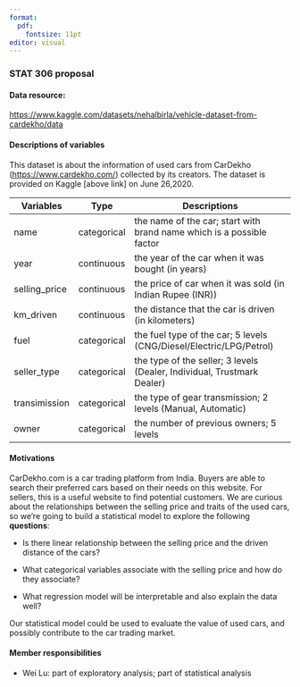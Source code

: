 ```yaml
---
format: 
  pdf:
    fontsize: 11pt
editor: visual
---
```


### STAT 306 proposal

#### Data resource:

<https://www.kaggle.com/datasets/nehalbirla/vehicle-dataset-from-cardekho/data>

#### Descriptions of variables

This dataset is about the information of used cars from CarDekho (<https://www.cardekho.com/>) collected by its creators. The dataset is provided on Kaggle \[above link\] on June 26,2020.

| Variables     | Type        | Descriptions                                                            |
|---------------|-------------|-------------------------------------------------------------------------|
| name          | categorical | the name of the car; start with brand name which is a possible factor   |
| year          | continuous  | the year of the car when it was bought (in years)                       |
| selling_price | continuous  | the price of car when it was sold (in Indian Rupee (INR))               |
| km_driven     | continuous  | the distance that the car is driven (in kilometers)                     |
| fuel          | categorical | the fuel type of the car; 5 levels (CNG/Diesel/Electric/LPG/Petrol)     |
| seller_type   | categorical | the type of the seller; 3 levels (Dealer, Individual, Trustmark Dealer) |
| transimission | categorical | the type of gear transmission; 2 levels (Manual, Automatic)             |
| owner         | categorical | the number of previous owners; 5 levels                                 |

#### Motivations

CarDekho.com is a car trading platform from India. Buyers are able to search their preferred cars based on their needs on this website. For sellers, this is a useful website to find potential customers. We are curious about the relationships between the selling price and traits of the used cars, so we're going to build a statistical model to explore the following **questions**:

-   Is there linear relationship between the selling price and the driven distance of the cars?

-   What categorical variables associate with the selling price and how do they associate?

-   What regression model will be interpretable and also explain the data well?

Our statistical model could be used to evaluate the value of used cars, and possibly contribute to the car trading market.

#### Member responsibilities

-   Wei Lu: part of exploratory analysis; part of statistical analysis
